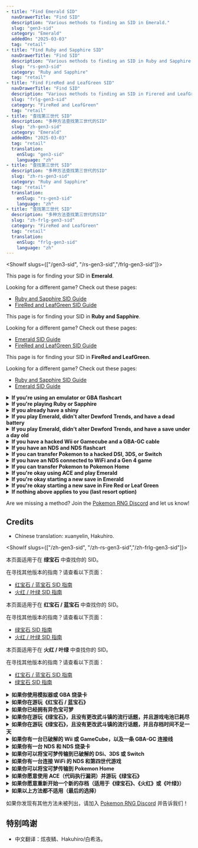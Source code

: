 ```yaml
---
- title: "Find Emerald SID"
  navDrawerTitle: "Find SID"
  description: "Various methods to finding an SID in Emerald."
  slug: "gen3-sid"
  category: "Emerald"
  addedOn: "2025-03-03"
  tag: "retail"
- title: "Find Ruby and Sapphire SID"
  navDrawerTitle: "Find SID"
  description: "Various methods to finding an SID in Ruby and Sapphire."
  slug: "rs-gen3-sid"
  category: "Ruby and Sapphire"
  tag: "retail"
- title: "Find FireRed and LeafGreen SID"
  navDrawerTitle: "Find SID"
  description: "Various methods to finding an SID in Firered and LeafGreen."
  slug: "frlg-gen3-sid"
  category: "FireRed and LeafGreen"
  tag: "retail"
- title: "查找第三世代 SID"
  description: "多种方法查找第三世代的SID"
  slug: "zh-gen3-sid"
  category: "Emerald"
  addedOn: "2025-03-03"
  tag: "retail"
  translation:
    enSlug: "gen3-sid"
    language: "zh"
- title: "查找第三世代 SID"
  description: "多种方法查找第三世代的SID"
  slug: "zh-rs-gen3-sid"
  category: "Ruby and Sapphire"
  tag: "retail"
  translation:
    enSlug: "rs-gen3-sid"
    language: "zh"
- title: "查找第三世代 SID"
  description: "多种方法查找第三世代的SID"
  slug: "zh-frlg-gen3-sid"
  category: "FireRed and LeafGreen"
  tag: "retail"
  translation:
    enSlug: "frlg-gen3-sid"
    language: "zh"
---
```


<ShowIf slugs={["/gen3-sid", "/rs-gen3-sid","/frlg-gen3-sid"]}>

<ShowIf slug="/gen3-sid">

This page is for finding your SID in **Emerald**.

Looking for a different game? Check out these pages:

- [Ruby and Sapphire SID Guide](/rs-gen3-sid)
- [FireRed and LeafGreen SID Guide](/frlg-gen3-sid)

</ShowIf>

<ShowIf slug="/rs-gen3-sid">

This page is for finding your SID in **Ruby and Sapphire**.

Looking for a different game? Check out these pages:

- [Emerald SID Guide](/gen3-sid)
- [FireRed and LeafGreen SID Guide](/frlg-gen3-sid)

</ShowIf>

<ShowIf slug="/frlg-gen3-sid">

This page is for finding your SID in **FireRed and LeafGreen**.

Looking for a different game? Check out these pages:

- [Ruby and Sapphire SID Guide](/rs-gen3-sid)
- [Emerald SID Guide](/gen3-sid)

</ShowIf>

<details>
  <summary><b>If you're using an emulator or GBA flashcart</b></summary>

1. Load your save in [PKHex](https://github.com/kwsch/PKHeX/releases/latest) or [pkmds.app](https://pkmds.app/) and view the SID.

</details>

<details>
  <summary><b>If you're playing Ruby or Sapphire</b></summary>
<br />
### PokeFinder

1. Open [PokeFinder](https://github.com/Admiral-Fish/PokeFinder/releases) and click the "IDs" button in the "Gen 3" tab.
2. Select the "RS" tab in the new window that appears.
3. Check "Dead Battery" if you have a dead battery (likely), otherwise fill in the time and date you started the save.
4. Enter your TID in PokeFinder's filters.
5. Click "Generate" to get a list of possible SIDs.
6. If you have multiple possible SIDs, save your game before choosing your starter.
7. Attempt to RNG your starter for each SID. If you get a shiny, you found your SID.

### Web tool with dead battery

1. Go to Lincoln's [SID Finder](https://lincoln-lm.github.io/JS-Finder/Gen3/IDs.html).
2. Enter your TID and click the "TID" circle.
3. Enter `5a0` as the "Initial Seed".
4. Click "Generate" to get a list of possible SIDs.
5. If you have multiple possible SIDs, save your game before choosing your starter.
6. Attempt to RNG your starter for each SID. If you get a shiny, you found your SID.

</details>

<details>
  <summary><b>If you already have a shiny</b></summary>

1. Use EV-reducing berries if the Pokémon has battled to reset EVs.
2. Open [PokeFinder](https://github.com/Admiral-Fish/PokeFinder/releases) and go to "Gen 3 Tools" > "IV Calculator".
3. Input the Pokémon's info to determine its IVs.
4. Open "Gen 3 Tools" > "IVs to PID".
5. Enter the Pokémon’s IVs, nature, and your Trainer ID.
6. Search for results and determine the correct method:
   - Wild Pokémon: Methods 1-4.
   - Legendaries: Method 1.
7. If multiple SIDs appear, attempt to RNG a shiny using each until you find the correct one.

</details>

<details>
  <summary><b>If you play Emerald, didn't alter Dewford Trends, and have a dead battery</b></summary>

1. [Follow this guide](/emerald-sid-feebas)

</details>

<details>
  <summary><b>If you play Emerald, didn't alter Dewford Trends, and have a save under a day old</b></summary>

1. [Follow this guide](/emerald-sid-feebas)

</details>

<details>
  <summary><b>If you have a hacked Wii or Gamecube and a GBA-GC cable</b></summary>

1. Dump your save with [FIX94's gba-link-cable-dumper](https://github.com/FIX94/gba-link-cable-dumper/releases/tag/v1.6).
2. Load your save in [PKHex](https://github.com/kwsch/PKHeX/releases/latest) or [pkmds.app](https://pkmds.app/) and view the SID.

</details>

<details>
  <summary><b>If you have an NDS and NDS flashcart</b></summary>

1. Dump your save with [Rudolph's GBA Backup Tool](https://projectpokemon.org/home/tutorials/save-editing/managing-gba-saves/using-gba-backup-tool-r55/).
2. Load your save in [PKHex](https://github.com/kwsch/PKHeX/releases/latest) or [pkmds.app](https://pkmds.app/) and view the SID.

</details>

<details>
  <summary><b>If you can transfer Pokemon to a hacked DSI, 3DS, or Switch</b></summary>

1. Transfer a Pokemon up to your hacked console.
2. Dump your hacked console's save
   - [GodMod9i for DSI](https://github.com/DS-Homebrew/GodMode9i/releases/latest)
   - [Checkpoint for 3DS](https://github.com/BernardoGiordano/Checkpoint/releases/latest)
   - [JKSV for Switch](https://github.com/J-D-K/JKSV/releases/latest)
3. Load your save in [PKHex](https://github.com/kwsch/PKHeX/releases/latest) or [pkmds.app](https://pkmds.app/) and view the SID.

</details>

<details>
  <summary><b>If you have an NDS connected to WiFi and a Gen 4 game</b></summary>

1. Join the [Pokemon RNG Discord](https://www.discord.gg/d8JuAvg).
2. Ask if someone is willing to check the SID of your Pokemon using the [PokeClassic Network GTS](https://pkmnclassic.net/gts/).
3. Transfer a Pokemon up to a Gen 4 NDS game.
4. Put a Pokemon on the [PokeClassic Network GTS](https://pkmnclassic.net/gts/).
5. Tell the other person which Pokemon is yours.

</details>

<details>
  <summary><b>If you can transfer Pokemon to Pokemon Home</b></summary>

1. Transfer a Pokemon up to Pokemon Home.
2. Join the [Pokemon RNG Discord](https://www.discord.gg/d8JuAvg).
3. Ask someone to check the SID of the Pokemon.

</details>

<details>
  <summary><b>If you're okay using ACE and play Emerald</b></summary>

1. Set up ACE with [this guide](https://e-sh4rk.github.io/ACE3/emerald/getting-started/introduction/).
2. Use the "Read SID from Pokémon in box 9 slot 27" code in [this pastebin](https://pastebin.com/kYfBzVE3), which sets your TID to be your SID.
3. View your Trainer Card, which will now show your SID instead of TID.
4. Soft reset to avoid saving the changes.

</details>

<details>
  <summary><b>If you're okay starting a new save in Emerald</b></summary>

1. Check the [Shiny Starter](/emerald-shiny-starter) guide.

</details>

<details>
  <summary><b>If you're okay starting a new save in Fire Red or Leaf Green</b></summary>

1. Start a new save
2. Start a stopwatch when you press `A` to accept your name on the "YOUR NAME?" screen.
3. Stop the stopwatch when your character shrinks and turns white, just before the character is in the moving truck.
4. Open [PokeFinder](https://github.com/Admiral-Fish/PokeFinder/releases) and click the "IDs" button in the "Gen 3" tab.
5. Select the "FRLGE" tab in the new window that appears.
6. Enter your TID in the `TID` field.
7. Multiply the number of seconds on your stopwatch by 59.7275, and round down to get your likely advance.
8. Subtract 50 from your likely adance and enter the result in the `Initial Advances` field.
9. Add 50 from your likely adance and enter the result in the `Max Advances` field.
10. Click "Generate" to get a list of possible SIDs.
11. If you have multiple possible SIDs, save your game before choosing your starter.
12. Attempt to RNG your starter for each SID. If you get a shiny, you found your SID.

</details>

<details>
  <summary><b>If nothing above applies to you (last resort option)</b></summary>

1. Try to randomly encounter a shiny.
2. Follow the "If you already have a Shiny" section above.

</details>

Are we missing a method? Join the [Pokemon RNG Discord](https://www.discord.gg/d8JuAvg) and let us know!

## Credits

- Chinese translation: xuanyelin, Hakuhiro.

</ShowIf>

<ShowIf slugs={["/zh-gen3-sid", "/zh-rs-gen3-sid","/zh-frlg-gen3-sid"]}>

<ShowIf slug="/zh-gen3-sid">

本页面适用于在 **绿宝石** 中查找你的 SID。

在寻找其他版本的指南？请查看以下页面：

- [红宝石 / 蓝宝石 SID 指南](/zh-rs-gen3-sid)
- [火红 / 叶绿 SID 指南](/zh-frlg-gen3-sid)

</ShowIf>

<ShowIf slug="/zh-rs-gen3-sid">

本页面适用于在 **红宝石 / 蓝宝石** 中查找你的 SID。

在寻找其他版本的指南？请查看以下页面：

- [绿宝石 SID 指南](/zh-gen3-sid)
- [火红 / 叶绿 SID 指南](/zh-frlg-gen3-sid)

</ShowIf>

<ShowIf slug="/zh-frlg-gen3-sid">

本页面适用于在 **火红 / 叶绿** 中查找你的 SID。

在寻找其他版本的指南？请查看以下页面：

- [红宝石 / 蓝宝石 SID 指南](/zh-rs-gen3-sid)
- [绿宝石 SID 指南](/zh-gen3-sid)

</ShowIf>

<details>
  <summary><b>如果你使用模拟器或 GBA 烧录卡</b></summary>

1.使用 [PKHex](https://github.com/kwsch/PKHeX/releases/latest) 或者 [pkmds.app](https://pkmds.app/)加载存档查看你的SID。

</details>

<details>
  <summary><b>如果你在游玩《红宝石 / 蓝宝石》</b></summary>
<br />
### PokeFinder

1. 打开 [PokeFinder](https://github.com/Admiral-Fish/PokeFinder/releases)，在 "Gen 3" 选项卡中点击 "IDs" 按钮。
2. 在弹出的窗口中，选择 "RS" 选项卡。
3. 如果你的游戏电池已耗尽（通常是这种情况），勾选 "Dead Battery" 选项，否则选择创建存档时的时间和日期。
4. 在 PokeFinder 的筛选栏中输入你的 TID。
5. 点击生成可能的 SID 列表。
6. 如果结果中有多个可能的 SID，请在选择初始宝可梦前存档。
7. 依次尝试用这些 SID 进行乱数刷闪，如果成功获得异色宝可梦，你就找到了正确的 SID。

### 使用 Web 工具（仅适用于电池耗尽的情况）

1. 打开 Lincoln 的 [SID Finder](https://lincoln-lm.github.io/JS-Finder/Gen3/IDs.html)。
2. 输入你的 TID，然后点击 "TID" 按钮。
3. 在 "Initial Seed" 处输入 5a0。
4. 点击生成可能的 SID 列表。
5. 如果有多个可能的 SID，请在选择初始宝可梦前存档。
6. 依次尝试用这些 SID 进行乱数刷闪，如果成功获得异色宝可梦，你就找到了正确的 SID。

</details>

<details>
  <summary><b>如果你已经拥有异色宝可梦</b></summary>

1. 如果宝可梦曾参与战斗，使用降低努力值的树果重置努力值。
2. 打开 [PokeFinder](https://github.com/Admiral-Fish/PokeFinder/releases) ，进入 "工具" > "IV Calculator"。
3. 输入宝可梦的信息，以计算其个体值（IV）。
4. 进入 "第三世代工具" > "IVs to PID"。
5. 输入宝可梦的 IV、性格，以及你的 TID。
6. 进行搜索，并根据不同情况选择正确的方法：
   - 野生宝可梦：方式 1-4。
   - 传说宝可梦：方式 1。
7. 如果结果中出现多个 SID，请尝试用不同 SID 进行乱数刷闪，直至找到正确的 SID。

</details>

<details>
  <summary><b>如果你在游玩《绿宝石》，且没有更改武斗镇的流行话题，并且游戏电池已耗尽</b></summary>

1. [请参考本指南](/emerald-sid-feebas)

</details>

<details>
  <summary><b>如果你在游玩《绿宝石》，且没有更改武斗镇的流行话题，并且存档时间不足一天</b></summary>

1. [请参考本指南](/emerald-sid-feebas)

</details>

<details>
  <summary><b>如果你有一台已破解的 Wii 或 GameCube，以及一条 GBA-GC 连接线</b></summary>

1. 使用 [FIX94's gba-link-cable-dumper](https://github.com/FIX94/gba-link-cable-dumper/releases/tag/v1.6)转储存档。
2. 使用 [PKHex](https://github.com/kwsch/PKHeX/releases/latest) 或 [pkmds.app](https://pkmds.app/) 加载存档，即可查看 SID。

</details>

<details>
  <summary><b>如果你有一台 NDS 和 NDS 烧录卡</b></summary>

1. 使用 [Rudolph's GBA Backup Tool](https://projectpokemon.org/home/tutorials/save-editing/managing-gba-saves/using-gba-backup-tool-r55/)导出存档。
2. 使用 [PKHex](https://github.com/kwsch/PKHeX/releases/latest) 或 [pkmds.app](https://pkmds.app/) 加载存档，即可查看 SID。

</details>

<details>
  <summary><b>如果你可以将宝可梦传输到已破解的 DSi、3DS 或 Switch</b></summary>

1. 将宝可梦传输到你的破解主机。
2. 导出存档：
   - [DSi 使用 GodMode9](https://github.com/DS-Homebrew/GodMode9i/releases/latest)
   - [3DS 使用 Checkpoint](https://github.com/BernardoGiordano/Checkpoint/releases/latest)
   - [Switch 使用 JKSV](https://github.com/J-D-K/JKSV/releases/latest)
3. 使用 [PKHex](https://github.com/kwsch/PKHeX/releases/latest) 或 [pkmds.app](https://pkmds.app/) 加载存档，即可查看 SID。

</details>

<details>
  <summary><b>如果你有一台连接 WiFi 的 NDS 和第四世代游戏</b></summary>

1. 加入 [Pokemon RNG Discord](https://www.discord.gg/d8JuAvg)。
2. 请求其他人使用 [PokeClassic Network GTS](https://pkmnclassic.net/gts/)检查你的宝可梦 SID。
3. 将宝可梦传输到第四世代游戏。
4. 在 [PokeClassic Network GTS](https://pkmnclassic.net/gts/)上上传宝可梦。
5. 告诉对方你的宝可梦信息，让他们帮你查询。

</details>

<details>
  <summary><b>如果你可以将宝可梦传输到 Pokemon Home</b></summary>

1. 将宝可梦传输到 Pokemon Home。
2. 加入 [Pokemon RNG Discord](https://www.discord.gg/d8JuAvg).
3. 请求其他人帮忙检查你的 SID。

</details>

<details>
  <summary><b>如果你愿意使用 ACE（代码执行漏洞）并游玩《绿宝石》</b></summary>

1. 按照 [本指南](https://e-sh4rk.github.io/ACE3/emerald/getting-started/introduction/)设置 ACE。
2. 在 [此 pastebin](https://pastebin.com/kYfBzVE3)使用 "读取 Box 9 Slot 27 的 SID" 代码，它会将你的 TID 设为 SID。
3. 打开训练家卡片，此时显示的 TID 就是你的 SID。
4. 软重置游戏，避免保存变更。

</details>

<details>
  <summary><b>如果你愿意重新开始一个新的存档（适用于《绿宝石》、《火红》或《叶绿》）</b></summary>

1. 开始一个新的存档。
2. 在 "YOUR NAME?" 界面按下 A 确认名字的同时，启动秒表计时。
3. 当角色缩小并变白（即即将进入卡车的瞬间），停止秒表计时。
4. 打开 [PokeFinder](https://github.com/Admiral-Fish/PokeFinder/releases)，在 "第三世代" 选项卡中点击 "IDs" 按钮。
5. 在新窗口中选择 "FRLGE" 选项卡。
6. 在 TID 字段输入你的训练师 ID。
7. 用秒表记录的秒数乘以 59.7275，并向下取整，即为可能的起始帧数。
8. 计算 (可能的起始帧数 - 50)，并输入到 Initial Advances 字段。
9. 计算 (可能的起始帧数 + 50)，并输入到 Max Advances 字段。
10. 点击生成可能的 SID 列表。
11. 如果有多个可能的 SID，请在选择初始宝可梦前存档。
12. 依次尝试用这些 SID 进行乱数刷闪，如果成功获得异色宝可梦，你就找到了正确的 SID。

</details>

<details>
  <summary><b>如果以上方法都不适用（最后的选择）</b></summary>

1. 试着随机遇到一只异色宝可梦。
2. 然后参考上方的 "如果你已经拥有异色宝可梦" 方法来查找 SID。

</details>

如果你发现有其他方法未被列出，请加入 [Pokemon RNG Discord](https://www.discord.gg/d8JuAvg) 并告诉我们！

## 特别鸣谢

- 中文翻译：炫夜鳞、Hakuhiro/白希洛。

</ShowIf>
